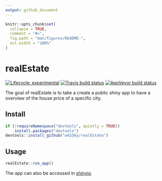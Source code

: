 ```yaml
---
output: github_document
---
```


<!-- README.md is generated from README.Rmd. Please edit that file -->

```r
knitr::opts_chunk$set(
  collapse = TRUE,
  comment = "#>",
  fig.path = "man/figures/README-",
  out.width = "100%"
)
```

# realEstate

<!-- badges: start -->
[![Lifecycle: experimental](https://img.shields.io/badge/lifecycle-experimental-orange.svg)](https://www.tidyverse.org/lifecycle/#experimental)
[![Travis build status](https://travis-ci.com/w4356y/realEstate.svg?branch=master)](https://travis-ci.com/w4356y/realEstate)
[![AppVeyor build status](https://ci.appveyor.com/api/projects/status/github/w4356y/realEstate?branch=master&svg=true)](https://ci.appveyor.com/project/w4356y/realEstate)
<!-- badges: end -->

The goal of realEstate is to take a create a public shiny app to have a overview of the house price of a specific city.

## Install

```r
if (!requireNamespace("devtools", quietly = TRUE))
    install.packages("devtools")
devtools::install_github("w4356y/realEstate")
```

## Usage

```r
realEstate::run_app()
```
 
 
The app can also be accessed in [shinyio](https://w4356y.shinyapps.io/realEstate/).

